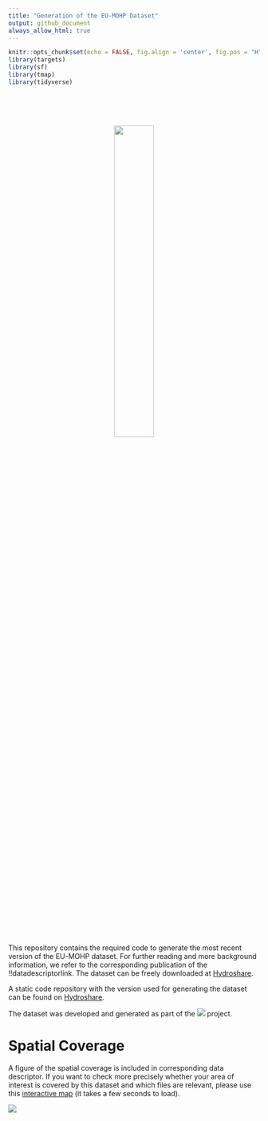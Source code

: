 ```yaml
---
title: "Generation of the EU-MOHP Dataset"
output: github_document
always_allow_html: true
---
```


```r
knitr::opts_chunk$set(echo = FALSE, fig.align = 'center', fig.pos = "H", out.width = "100%", message = FALSE, warning = FALSE, fig.showtext = TRUE)
library(targets)
library(sf)
library(tmap)
library(tidyverse)
```

<br />
<br />
<br />

<p align="center">
  <a href="https://doi.org/10.4211/hs.0d6999591fb048cab5ab71fcb690eadb">
  <img width="40%" height="40%" src="README_files/eumohp_logo.png">
  </a>
</p>

<br />
<br />
<br />

This repository contains the required code to generate the most recent version of the EU-MOHP dataset. For further reading and more background information, we refer to the corresponding publication of the !!datadescriptorlink. The dataset can be freely downloaded at [Hydroshare](https://doi.org/10.4211/hs.0d6999591fb048cab5ab71fcb690eadb).

A static code repository with the version used for generating the dataset can be found on [Hydroshare](https://doi.org/10.4211/hs.8ea376970c904c6698fc8cfe392689de).

The dataset was developed and generated as part of the [<img src="README_files/MACRO_logo.svg">](https://www.bgr.bund.de/EN/Themen/Wasser/Projekte/laufend/F+E/Macro/macro_projektbeschr_en.html?nn=1548270) project.

# Spatial Coverage

A figure of the spatial coverage is included in corresponding data descriptor. If you want to check more precisely whether your area of interest is covered by this dataset and which files are relevant, please use this [interactive map](https://mxnl.github.io/macro_mohp_feature/) (it takes a few seconds to load).

[<img src="README_files/webmap_screenshot.png">](https://mxnl.github.io/macro_mohp_feature/)

